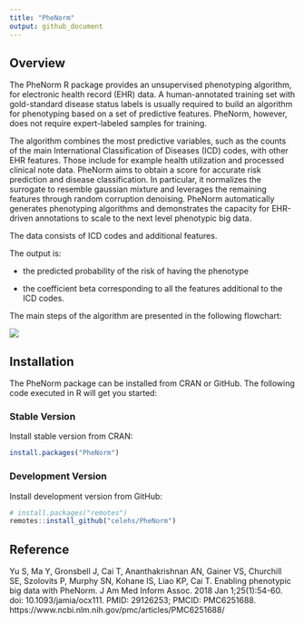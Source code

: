 ```yaml
---
title: "PheNorm"
output: github_document
---
```


## Overview

The PheNorm R package provides an unsupervised phenotyping algorithm, for electronic health record (EHR) data. A human-annotated training set with gold-standard disease status labels is usually required to build an algorithm for phenotyping based on a set of predictive features. PheNorm, however, does not require expert-labeled samples for training.

The algorithm combines the most predictive variables, such as the counts of the main International Classification of Diseases (ICD) codes, with other EHR features. Those include for example health utilization and processed clinical note data. PheNorm aims to obtain a score for accurate risk prediction and disease classification. In particular, it normalizes the surrogate to resemble gaussian mixture and leverages the remaining features through random corruption denoising. PheNorm automatically generates phenotyping algorithms and demonstrates the capacity for EHR-driven annotations to scale to the next level phenotypic big data.

The data consists of ICD codes and additional features.

The output is: 

- the predicted probability of the risk of having the phenotype 

- the coefficient beta corresponding to all the features additional to the ICD codes.

The main steps of the algorithm are presented in the following flowchart:

![](https://www.ncbi.nlm.nih.gov/pmc/articles/PMC6251688/bin/ocx111f1.jpg)

## Installation

The PheNorm package can be installed from CRAN or GitHub. The following code executed in R will get you started:

### Stable Version

Install stable version from CRAN:

```r
install.packages("PheNorm")
```

### Development Version

Install development version from GitHub:

```r
# install.packages("remotes")
remotes::install_github("celehs/PheNorm")
```

## Reference

Yu S, Ma Y, Gronsbell J, Cai T, Ananthakrishnan AN, Gainer VS, Churchill SE, Szolovits P, Murphy SN, Kohane IS, Liao KP, Cai T. Enabling phenotypic big data with PheNorm. J Am Med Inform Assoc. 2018 Jan 1;25(1):54-60. doi: 10.1093/jamia/ocx111. PMID: 29126253; PMCID: PMC6251688. https://www.ncbi.nlm.nih.gov/pmc/articles/PMC6251688/ 

